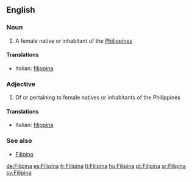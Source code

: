 ==English==

===Noun===
{{en-noun}}

# A female native or inhabitant of the [[Philippines]]

====Translations====
{{top}}
*Italian: [[filippina]] {{f}}
{{mid}}

{{bottom}}

===Adjective===
{{en-adj|-}}

# Of or pertaining to female natives or inhabitants of the Philippines

====Translations====
{{top}}
*Italian: [[filippina]]
{{mid}}

{{bottom}}

===See also===
*[[Filipino]]

[[de:Filipina]]
[[es:Filipina]]
[[fr:Filipina]]
[[lt:Filipina]]
[[hu:Filipina]]
[[pt:Filipina]]
[[sr:Filipina]]
[[sv:Filipina]]